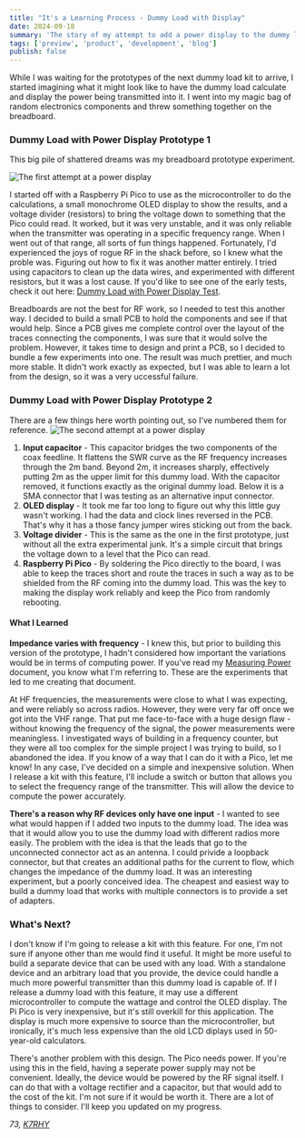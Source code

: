 ```yaml
---
title: "It's a Learning Process - Dummy Load with Display"
date: 2024-09-18
summary: 'The story of my attempt to add a power display to the dummy load.'
tags: ['preview', 'product', 'development', 'blog']
publish: false
---
```


While I was waiting for the prototypes of the next dummy load kit to arrive, I started imagining what it might look like to have the dummy load calculate and display the power being transmitted into it. I went into my magic bag of random electronics components and threw something together on the breadboard.

### Dummy Load with Power Display Prototype 1

This big pile of shattered dreams was my breadboard prototype experiment.

![The first attempt at a power display](/images/LoadWithDisplay_Prototype1.png 'Dummy Load with Power Display Prototype 1')

I started off with a Raspberry Pi Pico to use as the microcontroller to do the calculations, a small monochrome OLED display to show the results, and a voltage divider (resistors) to bring the voltage down to something that the Pico could read. It worked, but it was very unstable, and it was only reliable when the transmitter was operating in a specific frequency range. When I went out of that range, all sorts of fun things happened. Fortunately, I'd experienced the joys of rogue RF in the shack before, so I knew what the proble was. Figuring out how to fix it was another matter entirely. I tried using capacitors to clean up the data wires, and experimented with different resistors, but it was a lost cause. If you'd like to see one of the early tests, check it out here: [Dummy Load with Power Display Test](/video/Power-poc.mp4).

Breadboards are not the best for RF work, so I needed to test this another way. I decided to build a small PCB to hold the components and see if that would help. Since a PCB gives me complete control over the layout of the traces connecting the components, I was sure that it would solve the problem. However, it takes time to design and print a PCB, so I decided to bundle a few experiments into one. The result was much prettier, and much more stable. It didn't work exactly as expected, but I was able to learn a lot from the design, so it was a very uccessful failure.

### Dummy Load with Power Display Prototype 2

There are a few things here worth pointing out, so I've numbered them for reference.
![The second attempt at a power display](/images/LoadWithDisplay.png 'Dummy Load with Power Display Prototype 2')

1. **Input capacitor** - This capacitor bridges the two components of the coax feedline. It flattens the SWR curve as the RF frequency increases through the 2m band. Beyond 2m, it increases sharply, effectively putting 2m as the upper limit for this dummy load. With the capacitor removed, it functions exactly as the original dummy load. Below it is a SMA connector that I was testing as an alternative input connector.
2. **OLED display** - It took me far too long to figure out why this little guy wasn't working. I had the data and clock lines reversed in the PCB. That's why it has a those fancy jumper wires sticking out from the back.
3. **Voltage divider** - This is the same as the one in the first prototype, just without all the extra experimental junk. It's a simple circuit that brings the voltage down to a level that the Pico can read.
4. **Raspberry Pi Pico** - By soldering the Pico directly to the board, I was able to keep the traces short and route the traces in such a way as to be shielded from the RF coming into the dummy load. This was the key to making the display work reliably and keep the Pico from randomly rebooting.

#### What I Learned

**Impedance varies with frequency** - I knew this, but prior to building this version of the prototype, I hadn't considered how important the variations would be in terms of computing power. If you've read my [Measuring Power](/docs/power_measurement) document, you know what I'm referring to. These are the experiments that led to me creating that document.

At HF frequencies, the measurements were close to what I was expecting, and were reliably so across radios. However, they were very far off once we got into the VHF range. That put me face-to-face with a huge design flaw - without knowing the frequency of the signal, the power measurements were meaningless. I investigated ways of building in a frequency counter, but they were all too complex for the simple project I was trying to build, so I abandoned the idea. If you know of a way that I can do it with a Pico, let me know! In any case, I've decided on a simple and inexpensive solution. When I release a kit with this feature, I'll include a switch or button that allows you to select the frequency range of the transmitter. This will allow the device to compute the power accurately.

**There's a reason why RF devices only have one input** - I wanted to see what would happen if I added two inputs to the dummy load. The idea was that it would allow you to use the dummy load with different radios more easily. The problem with the idea is that the leads that go to the unconnected connector act as an antenna. I could privide a loopback connector, but that creates an additional paths for the current to flow, which changes the impedance of the dummy load. It was an interesting experiment, but a poorly conceived idea. The cheapest and easiest way to build a dummy load that works with multiple connectors is to provide a set of adapters.

### What's Next?

I don't know if I'm going to release a kit with this feature. For one, I'm not sure if anyone other than me would find it useful. It might be more useful to build a separate device that can be used with any load. With a standalone device and an arbitrary load that you provide, the device could handle a much more powerful transmitter than this dummy load is capable of. If I release a dummy load with this feature, it may use a different microcontroller to compute the wattage and control the OLED display. The Pi Pico is very inexpensive, but it's still overkill for this application. The display is much more expensive to source than the microcontroller, but ironically, it's much less expensive than the old LCD diplays used in 50-year-old calculators.

There's another problem with this design. The Pico needs power. If you're using this in the field, having a seperate power supply may not be convenient. Ideally, the device would be powered by the RF signal itself. I can do that with a voltage rectifier and a capacitor, but that would add to the cost of the kit. I'm not sure if it would be worth it. There are a lot of things to consider. I'll keep you updated on my progress.

_73, [K7RHY](mailto:de.k7rhy@gmail.com)_
